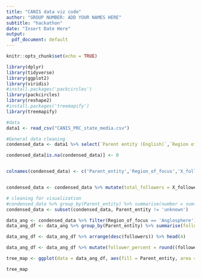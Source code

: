 ```yaml
---
title: "CANIS data viz code"
author: "GROUP NUMBER: ADD YOUR NAMES HERE"
subtitle: "hackathon"
date: "Insert Date Here"
output:
  pdf_document: default
---
```


```r
knitr::opts_chunk$set(echo = TRUE)
```



```r
library(dplyr)
library(tidyverse)
library(ggplot2)
library(viridis)
#install.packages('packcircles')
library(packcircles)
library(reshape2)
#install.packages('treemapify')
library(treemapify)

```



```r
#data
data1 <- read_csv("CANIS_PRC_state_media.csv")
```

```r
#General data cleaning
condensed_data <- data1 %>% select(`Parent entity (English)`,`Region of Focus`, 'X (Twitter) Follower #', 'Facebook Follower #', 'Instagram Follower #','Threads Follower #', 'YouTube Subscriber #', 'TikTok Subscriber #')

condensed_data[is.na(condensed_data)] <- 0


colnames(condensed_data) <- c('Parent_entity','Region_of_focus','X_follower_count','Meta_follower_count','Instagram_follower_count','Threads_follower_count', 'Youtube_follower_count', 'Tiktok_follower_count' )


condensed_data <- condensed_data %>% mutate(total_followers = X_follower_count + Meta_follower_count + Instagram_follower_count + Threads_follower_count + Youtube_follower_count + Tiktok_follower_count )
```

```r
# cleaning for visualization
#condensed_data %>% group_by(Parent_entity) %>% summarise(number = sum(total_followers))
condensed_data <- subset(condensed_data, Parent_entity != 'unknown')

data_ang <- condensed_data %>% filter(Region_of_focus == 'Anglosphere')
data_ang_df <- data_ang %>% group_by(Parent_entity) %>% summarise(followers = round(sum(log(total_followers))))

data_ang_df <- data_ang_df %>% arrange(desc(followers)) %>% head(4)

data_ang_df <- data_ang_df %>% mutate(follower_percent = round((followers/sum(followers))*100))


```


```r
tree_map <- ggplot(data = data_ang_df, aes(fill = Parent_entity, area = follower_percent, label = paste0(Parent_entity,"\n", follower_percent,'%'))) + geom_treemap() + geom_treemap_text(colour ="black", place = "centre") + theme(legend.position = "none") + labs(title = 'Share of influence of parent entities in the Anglosphere') 

tree_map

```


